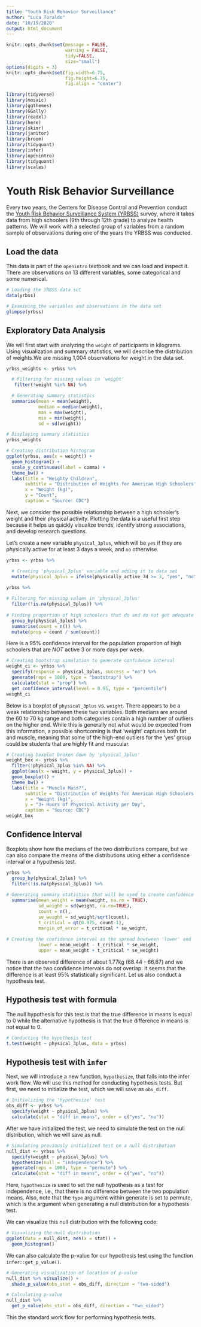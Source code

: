 ```yaml
---
title: "Youth Risk Behavior Surveillance"
author: "Luca Toraldo"
date: "10/19/2020"
output: html_document
---
```


```r
knitr::opts_chunk$set(message = FALSE, 
                      warning = FALSE, 
                      tidy=FALSE,
                      size="small")
options(digits = 3)
knitr::opts_chunk$set(fig.width=6.75, 
                      fig.height=6.75,
                      fig.align = "center")
```
```r
library(tidyverse)
library(mosaic)
library(ggthemes)
library(GGally)
library(readxl)
library(here)
library(skimr)
library(janitor)
library(broom)
library(tidyquant)
library(infer)
library(openintro)
library(tidyquant)
library(scales)
```

# Youth Risk Behavior Surveillance

Every two years, the Centers for Disease Control and Prevention conduct the [Youth Risk Behavior Surveillance System (YRBSS)](https://www.cdc.gov/healthyyouth/data/yrbs/index.htm) survey, where it takes data from high schoolers (9th through 12th grade) to analyze health patterns. We will work with a selected group of variables from a random sample of observations during one of the years the YRBSS was conducted.

## Load the data

This data is part of the `openintro` textbook and we can load and inspect it. There are observations on 13 different variables, some categorical and some numerical.
```r
# Loading the YRBSS data set
data(yrbss)

# Examining the variables and observations in the data set
glimpse(yrbss)
```

## Exploratory Data Analysis

We will first start with analyzing the `weight` of participants in kilograms. Using visualization and summary statistics, we will describe the distribution of weights.We are missing 1,004 observations for weight in the data set. 
```r
yrbss_weights <- yrbss %>% 

  # Filtering for missing values in 'weight'
   filter(!weight %in% NA) %>% 

  # Generating summary statistics
  summarise(mean = mean(weight),
            median = median(weight),
            max = max(weight),
            min = min(weight),
            sd = sd(weight))

# Displaying summary statistics
yrbss_weights

# Creating distribution histogram
ggplot(yrbss, aes(x = weight)) +
  geom_histogram() +
  scale_y_continuous(label = comma) +
  theme_bw() +
  labs(title = "Weighty Children",
       subtitle = "Distribution of Weights for American High Schoolers",
       x = "Weight (kg)",
       y = "Count",
       caption = "Source: CDC")
```

Next, we consider the possible relationship between a high schooler’s weight and their physical activity. Plotting the data is a useful first step because it helps us quickly visualize trends, identify strong associations, and develop research questions.

Let’s create a new variable `physical_3plus`, which will be `yes` if they are physically active for at least 3 days a week, and `no` otherwise.
```r
yrbss <- yrbss %>% 

  # Creating 'physical_3plus' variable and adding it to data set
  mutate(physical_3plus = ifelse(physically_active_7d >= 3, "yes", "no"))

yrbss %>% 
  
# Filtering for missing values in 'physical_3plus'
  filter(!is.na(physical_3plus)) %>% 
  
# Finding proportion of high schoolers that do and do not get adequate physical activity  
  group_by(physical_3plus) %>% 
  summarise(count = n()) %>% 
  mutate(prop = count / sum(count))
```
Here is a 95% confidence interval for the population proportion of high schoolers that are *NOT* active 3 or more days per week.
```r
# Creating bootstrap simulation to generate confidence interval
weight_ci <- yrbss %>% 
  specify(response = physical_3plus, success = "no") %>% 
  generate(reps = 1000, type = "bootstrap") %>% 
  calculate(stat = "prop") %>% 
  get_confidence_interval(level = 0.95, type = "percentile")
weight_ci
```
  
Below is a boxplot of `physical_3plus` vs. `weight`. There appears to be a weak relationship between these two variables. Both medians are around the 60 to 70 kg range and both categories contain a high number of outliers on the higher end. While this is generally not what would be expected from this information, a possible shortcoming is that 'weight' captures both fat and muscle, meaning that some of the high-end outliers for the 'yes' group could be students that are highly fit and muscular. 
```r
# Creating boxplot broken down by 'physical_3plus'
weight_box <- yrbss %>% 
  filter(!physical_3plus %in% NA) %>% 
  ggplot(aes(x = weight, y = physical_3plus)) +
  geom_boxplot() +
  theme_bw() +
  labs(title = "Muscle Mass?",
       subtitle = "Distribution of Weights for American High Schoolers by Physical Activity",
       x = "Weight (kg)",
       y = "3+ Hours of Physcical Activity per Day",
       caption = "Source: CDC")
weight_box
```

## Confidence Interval

Boxplots show how the medians of the two distributions compare, but we can also compare the means of the distributions using either a confidence interval or a hypothesis test.
```r
yrbss %>%
  group_by(physical_3plus) %>%
  filter(!is.na(physical_3plus)) %>% 
  
# Generating summary statistics that will be used to create confidence interval  
  summarise(mean_weight = mean(weight, na.rm = TRUE),
            sd_weight = sd(weight, na.rm=TRUE),
            count = n(),
            se_weight = sd_weight/sqrt(count),
            t_critical = qt(0.975, count-1), 
            margin_of_error = t_critical * se_weight,
            
# Creating the confidence interval as the spread bewtween 'lower' and 'upper'            
            lower = mean_weight - t_critical * se_weight,
            upper = mean_weight + t_critical * se_weight)
```
There is an observed difference of about 1.77kg (68.44 - 66.67) and we notice that the two confidence intervals do not overlap. It seems that the difference is at least 95% statistically significant. Let us also conduct a hypothesis test.

## Hypothesis test with formula

The null hypothesis for this test is that the true difference in means is equal to 0 while the alternative hypothesis is that the true difference in means is not equal to 0.
```r
# Conducting the hypothesis test
t.test(weight ~ physical_3plus, data = yrbss)
```

## Hypothesis test with `infer`

Next, we will introduce a new function, `hypothesize`, that falls into the infer work flow. We will use this method for conducting hypothesis tests. But first, we need to initialize the test, which we will save as `obs_diff`.
```r
# Initializing the 'hypothesize' test
obs_diff <- yrbss %>%
  specify(weight ~ physical_3plus) %>%
  calculate(stat = "diff in means", order = c("yes", "no"))
```
After we have initialized the test, we need to simulate the test on the null distribution, which we will save as null.
```r
# Simulating previously initialized test on a null distribution
null_dist <- yrbss %>%
  specify(weight ~ physical_3plus) %>%
  hypothesize(null = "independence") %>%
  generate(reps = 1000, type = "permute") %>%
  calculate(stat = "diff in means", order = c("yes", "no"))
```
Here, `hypothesize` is used to set the null hypothesis as a test for independence, i.e., that there is no difference between the two population means. Also, note that the `type` argument within generate is set to permute, which is the argument when generating a null distribution for a hypothesis test.

We can visualize this null distribution with the following code:
```r
# Visualizing the null distribution
ggplot(data = null_dist, aes(x = stat)) +
  geom_histogram()
```
We can also calculate the p-value for our hypothesis test using the function `infer::get_p_value()`.
```r
# Generating visualization of location of p-value
null_dist %>% visualize() +
  shade_p_value(obs_stat = obs_diff, direction = "two-sided")

# Calculating p-value
null_dist %>%
  get_p_value(obs_stat = obs_diff, direction = "two_sided")
```
This the standard work flow for performing hypothesis tests.
